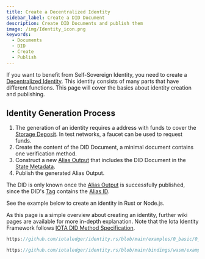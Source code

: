 ```yaml
---
title: Create a Decentralized Identity
sidebar_label: Create a DID Document
description: Create DID Documents and publish them
image: /img/Identity_icon.png
keywords:
  - Documents
  - DID
  - Create
  - Publish
---
```



If you want to benefit from Self-Sovereign Identity, you need to create a [Decentralized Identity](../concepts/decentralized_identifiers/overview.mdx). This identity consists of many parts that have different functions. This page will cover the basics about identity creation and publishing.

## Identity Generation Process

1. The generation of an identity requires a address with funds to cover the [Storage Deposit](../concepts/decentralized_identifiers/alias.mdx#storage-deposit). In test networks, a faucet can be used to request funds.
2. Create the content of the DID Document, a minimal document contains one verification method.
3. Construct a new [Alias Output](../concepts/decentralized_identifiers/alias.mdx) that includes the DID Document in the [State Metadata](../concepts/decentralized_identifiers/alias.mdx).
4. Publish the generated Alias Output.

The DID is only known once the [Alias Output](../concepts/decentralized_identifiers/alias.mdx) is successfully published, since the DID's [Tag](../specs/did/iota_did_method_spec.mdx#iota-tag) contains the [Alias ID](../concepts/decentralized_identifiers/alias.mdx#alias-id).

See the example below to create an identity in Rust or Node.js.

As this page is a simple overview about creating an identity, further wiki pages are available for more in-depth explanation. Note that the Iota Identity Framework follows [IOTA DID Method Specification](../specs/did/iota_did_method_spec.mdx).

<Tabs groupId="programming-language">
<TabItem value="rust" label="Rust">

```rust reference
https://github.com/iotaledger/identity.rs/blob/main/examples/0_basic/0_create_did.rs
```

</TabItem>
<TabItem value="node" label="Node.js">

```ts reference
https://github.com/iotaledger/identity.rs/blob/main/bindings/wasm/examples/src/0_basic/0_create_did.ts
```

</TabItem>
</Tabs>
